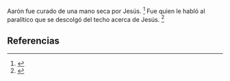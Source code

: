 Aarón fue curado de una mano seca por Jesús. <ref>{{lib|LU|148|7}}</ref> Fue quien le habló al paralítico que se descolgó del techo acerca de Jesús. <ref>{{lib|LU|148|9|2}}</ref> 

== Referencias ==
<references />

